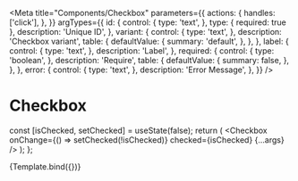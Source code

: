 
<Meta
  title="Components/Checkbox"
  parameters={{
    actions: {
      handles: ['click'],
    },
  }}
  argTypes={{
    id: {
      control: {
        type: 'text',
      },
      type: { required: true },
      description: 'Unique ID',
    },
    variant: {
      control: {
        type: 'text',
      },
      description: 'Checkbox variant',
      table: {
        defaultValue: {
          summary: 'default',
        },
      },
    },
    label: {
      control: {
        type: 'text',
      },
      description: 'Label',
    },
    required: {
      control: {
        type: 'boolean',
      },
      description: 'Require',
      table: {
        defaultValue: {
          summary: false,
        },
      },
    },
    error: {
      control: {
        type: 'text',
      },
      description: 'Error Message',
    },
  }}
/>

# Checkbox

  const [isChecked, setChecked] = useState(false);
  return (
    <Checkbox
      onChange={() => setChecked(!isChecked)}
      checked={isChecked}
      {...args}
    />
  );
};

<Canvas>
  <Story name="Default">{Template.bind({})}</Story>
</Canvas>

<ArgsTable story="Default" />
